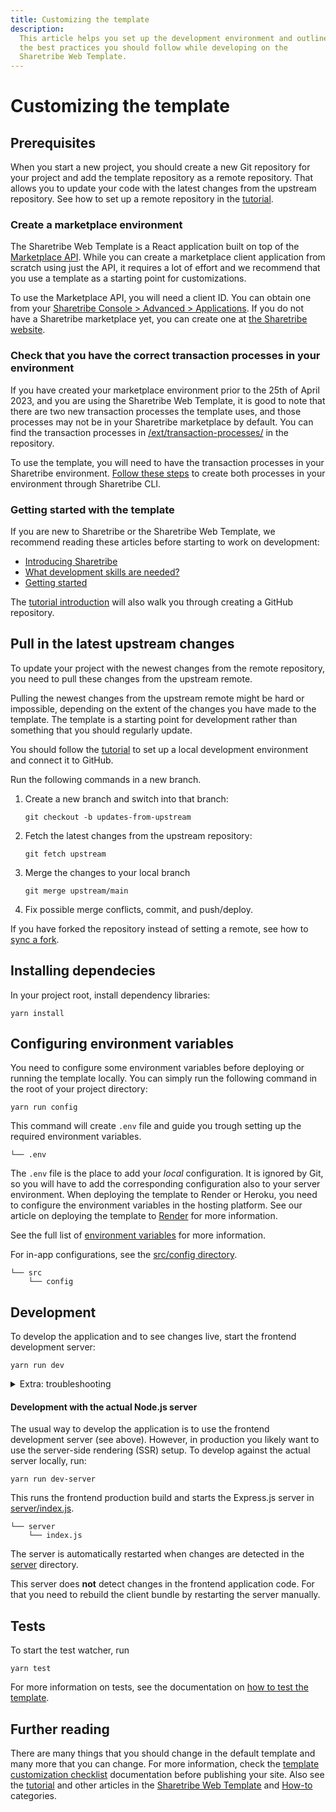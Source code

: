```yaml
---
title: Customizing the template
description:
  This article helps you set up the development environment and outlines
  the best practices you should follow while developing on the
  Sharetribe Web Template.
---
```



# Customizing the template

## Prerequisites

When you start a new project, you should create a new Git repository for
your project and add the template repository as a remote repository.
That allows you to update your code with the latest changes from the
upstream repository. See how to set up a remote repository in the
[tutorial](/tutorial/introduction/#prerequisites).

### Create a marketplace environment

The Sharetribe Web Template is a React application built on top of the
[Marketplace API](/concepts/marketplace-api-integration-api/). While you
can create a marketplace client application from scratch using just the
API, it requires a lot of effort and we recommend that you use a
template as a starting point for customizations.

To use the Marketplace API, you will need a client ID. You can obtain
one from your
[Sharetribe Console > Advanced > Applications](https://console.sharetribe.com/advanced/applications).
If you do not have a Sharetribe marketplace yet, you can create one at
[the Sharetribe website](https://console.sharetribe.com/new).

### Check that you have the correct transaction processes in your environment

If you have created your marketplace environment prior to the 25th of
April 2023, and you are using the Sharetribe Web Template, it is good to
note that there are two new transaction processes the template uses, and
those processes may not be in your Sharetribe marketplace by default.
You can find the transaction processes in
[/ext/transaction-processes/](https://github.com/sharetribe/web-template/tree/main/ext/transaction-processes)
in the repository.

To use the template, you will need to have the transaction processes in
your Sharetribe environment.
[Follow these steps](https://github.com/sharetribe/web-template#take-the-new-beta-processes-into-use)
to create both processes in your environment through Sharetribe CLI.

### Getting started with the template

If you are new to Sharetribe or the Sharetribe Web Template, we
recommend reading these articles before starting to work on development:

- [Introducing Sharetribe](/introduction/introducing-sharetribe-developer-platform/)
- [What development skills are needed?](/introduction/development-skills/)
- [Getting started](/introduction/getting-started-with-web-template/)

The [tutorial introduction](/tutorial/introduction/#prerequisites) will
also walk you through creating a GitHub repository.

## Pull in the latest upstream changes

To update your project with the newest changes from the remote
repository, you need to pull these changes from the upstream remote.

<Callout>

Pulling the newest changes from the upstream remote might be hard or
impossible, depending on the extent of the changes you have made to the
template. The template is a starting point for development rather than
something that you should regularly update.

</Callout>

You should follow the [tutorial](/tutorial/introduction/) to set up a
local development environment and connect it to GitHub.

Run the following commands in a new branch.

1. Create a new branch and switch into that branch:

   ```shell
   git checkout -b updates-from-upstream
   ```

2. Fetch the latest changes from the upstream repository:

   ```shell
   git fetch upstream
   ```

3. Merge the changes to your local branch

   ```shell
   git merge upstream/main
   ```

4. Fix possible merge conflicts, commit, and push/deploy.

If you have forked the repository instead of setting a remote, see how
to
[sync a fork](https://help.github.com/en/github/collaborating-with-issues-and-pull-requests/syncing-a-fork).

## Installing dependecies

In your project root, install dependency libraries:

```shell
yarn install
```

## Configuring environment variables

You need to configure some environment variables before deploying or
running the template locally. You can simply run the following command
in the root of your project directory:

```shell
yarn run config
```

This command will create `.env` file and guide you trough setting up the
required environment variables.

```shell
└── .env
```

The `.env` file is the place to add your _local_ configuration. It is
ignored by Git, so you will have to add the corresponding configuration
also to your server environment. When deploying the template to Render
or Heroku, you need to configure the environment variables in the
hosting platform. See our article on deploying the template to
[Render](/tutorial/deploy-to-render/#deploy-to-render) for more
information.

See the full list of [environment variables](/template/template-env/)
for more information.

For in-app configurations, see the
[src/config directory](https://github.com/sharetribe/web-template/tree/main/src/config).

```shell
└── src
    └── config
```

## Development

To develop the application and to see changes live, start the frontend
development server:

```shell
yarn run dev
```

<details>
<summary>Extra: troubleshooting</summary>

**Known issues:**

- Adding/changing `import`s may not be synced properly with ESLint. You
  may see an error `Unable to resolve path to module` even though the
  module exists in the right path. Restarting the server doesn't help.
  To solve the issue, you need to make a change to the file where the
  error occurs.

</details>

#### Development with the actual Node.js server

The usual way to develop the application is to use the frontend
development server (see above). However, in production you likely want
to use the server-side rendering (SSR) setup. To develop against the
actual server locally, run:

```shell
yarn run dev-server
```

This runs the frontend production build and starts the Express.js server
in
[server/index.js](https://github.com/sharetribe/web-template/blob/main/server/index.js).

```shell
└── server
    └── index.js
```

The server is automatically restarted when changes are detected in the
[server](https://github.com/sharetribe/web-template/blob/main/server/)
directory.

<Callout>

This server does **not** detect changes in the frontend application
code. For that you need to rebuild the client bundle by restarting the
server manually.

</Callout>

## Tests

To start the test watcher, run

```shell
yarn test
```

For more information on tests, see the documentation on
[how to test the template](/template/how-to-test-template/).

## Further reading

There are many things that you should change in the default template and
many more that you can change. For more information, check the
[template customization checklist](/template/customization-checklist/)
documentation before publishing your site. Also see the
[tutorial](/tutorial/introduction/) and other articles in the
[Sharetribe Web Template](/template/) and [How-to](/how-to/) categories.
